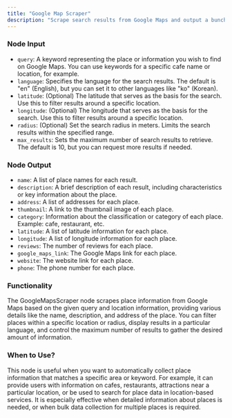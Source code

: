 ```yaml
---
title: "Google Map Scraper"
description: "Scrape search results from Google Maps and output a bunch of information about a place."
---
```

### Node Input

- `query`: A keyword representing the place or information you wish to find on Google Maps. You can use keywords for a specific cafe name or location, for example.
- `language`: Specifies the language for the search results. The default is "en" (English), but you can set it to other languages like "ko" (Korean).
- `latitude`: (Optional) The latitude that serves as the basis for the search. Use this to filter results around a specific location.
- `longitude`: (Optional) The longitude that serves as the basis for the search. Use this to filter results around a specific location.
- `radius`: (Optional) Set the search radius in meters. Limits the search results within the specified range.
- `max_results`: Sets the maximum number of search results to retrieve. The default is 10, but you can request more results if needed.

### Node Output

- `name`: A list of place names for each result.
- `description`: A brief description of each result, including characteristics or key information about the place.
- `address`: A list of addresses for each place.
- `thumbnail`: A link to the thumbnail image of each place.
- `category`: Information about the classification or category of each place. Example: cafe, restaurant, etc.
- `latitude`: A list of latitude information for each place.
- `longitude`: A list of longitude information for each place.
- `reviews`: The number of reviews for each place.
- `google_maps_link`: The Google Maps link for each place.
- `website`: The website link for each place.
- `phone`: The phone number for each place.

### Functionality

The GoogleMapsScraper node scrapes place information from Google Maps based on the given query and location information, providing various details like the name, description, and address of the place. You can filter places within a specific location or radius, display results in a particular language, and control the maximum number of results to gather the desired amount of information.

### When to Use?

This node is useful when you want to automatically collect place information that matches a specific area or keyword. For example, it can provide users with information on cafes, restaurants, attractions near a particular location, or be used to search for place data in location-based services. It is especially effective when detailed information about places is needed, or when bulk data collection for multiple places is required.